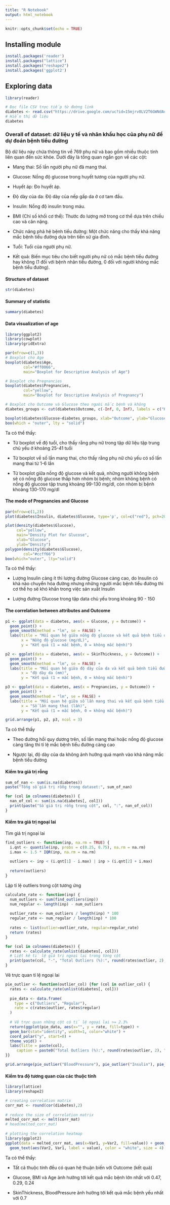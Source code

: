 ```yaml
---
title: "R Notebook"
output: html_notebook
---
```


```r
knitr::opts_chunk$set(echo = TRUE)
```


## Installing module
```r
install.packages('reader')
install.packages("lattice")
install.packages("reshape2")
install.packages('ggplot2')
```

## Exploring data

```r
library(reader)

# Đọc file CSV trực tiếp từ đường link
diabetes <- read.csv("https://drive.google.com/uc?id=15mjrv0LV2T6GWNdAuW-QhXVdtMkQALlh")
# Hiển thị dữ liệu
diabetes
```

### Overall of dataset: dữ liệu y tế và nhân khẩu học của phụ nữ để dự đoán bệnh tiểu đường

Bộ dữ liệu này chứa thông tin về 769 phụ nữ và bao gồm nhiều thuộc tính liên quan đến sức khỏe. Dưới đây là tổng quan ngắn gọn về các cột:

* Mang thai: Số lần người phụ nữ đã mang thai.

* Glucose: Nồng độ glucose trong huyết tương của người phụ nữ.

* Huyết áp: Đo huyết áp.

* Độ dày của da: Độ dày của nếp gấp da ở cơ tam đầu.

* Insulin: Nồng độ insulin trong máu.

* BMI (Chỉ số khối cơ thể): Thước đo lượng mỡ trong cơ thể dựa trên chiều cao và cân nặng.

* Chức năng phả hệ bệnh tiểu đường: Một chức năng cho thấy khả năng mắc bệnh tiểu đường dựa trên tiền sử gia đình.

* Tuổi: Tuổi của người phụ nữ.

* Kết quả: Biến mục tiêu cho biết người phụ nữ có mắc bệnh tiểu đường hay không (1 đối với bệnh nhân tiểu đường, 0 đối với người không mắc bệnh tiểu đường).

#### Structure of dataset

```r
str(diabetes)
```

#### Summary of statistic

```r
summary(diabetes)
```

#### Data visualization of age

```r
library(ggplot2)
library(cowplot)
library(gridExtra)
```

```r
par(mfrow=c(1,3))
# Boxplot cho Age
boxplot(diabetes$Age,
        col="#ff0066",
        main="Boxplot for Descriptive Analysis of Age")

# Boxplot cho Pregnancies
boxplot(diabetes$Pregnancies,
        col="yellow",
        main="Boxplot for Descriptive Analysis of Pregnancy")

# Boxplot cho Outcome và Glucose theo người mắc bệnh và không
diabetes_groups <- cut(diabetes$Outcome, c(-Inf, 0, Inf), labels = c("Không bệnh", "Bệnh"))

boxplot(diabetes$Glucose~diabetes_groups, xlab="Outcome", ylab="Glucose (mg/dl)", main="Tỉ lệ giữa Glucose và Outcome ở hai đối tượng", col="pink")
box(which = "outer", lty = "solid")
```
Ta có thể thấy:

* Từ boxplot về độ tuổi, cho thấy rằng phụ nữ trong tập dữ liệu tập trung chủ yếu ở khoảng 25-41 tuổi

* Từ boxplot về số lần mang thai, cho thấy rằng phụ nữ chủ yếu có số lần mang thai từ 1-6 lần

* Từ boxplot giữa nồng độ glucose và kết quả, những người không bệnh sẽ có nồng độ glucose thấp hơn nhóm bị bệnh; nhóm không bệnh có nồng độ glucose tập trung khoảng 99-130 mg/dl, còn nhóm bị bệnh khoảng 130-170 mg/dl


#### The mode of Pregnancies and Glucose

```r
par(mfrow=c(1,2))
plot(diabetes$Insulin, diabetes$Glucose, type='p', col=c("red"), pch=20, main="Scatter Plot for Glucose and Insulin")

plot(density(diabetes$Glucose),
     col="yellow",
     main="Density Plot for Glucose",
     xlab="Glucose",
     ylab="Density")
polygon(density(diabetes$Glucose),
        col="#ccff66")
box(which="outer", lty="solid")
```

Ta có thể thấy:

* Lượng Insulin càng ít thì lượng đường Glucose càng cao, do Insulin có khả nào chuyển hóa đường nhưng những người mắc bệnh tiểu đường thì cơ thể họ sẽ khó khắn trong việc sản xuất Insulin

* Lượng đường Glucose trong tập data chủ yếu trong khoảng 90 - 150 



#### The correlation between attributes and Outcome

```r
p1 <- ggplot(data = diabetes, aes(x = Glucose, y = Outcome)) +
  geom_point() +
  geom_smooth(method = "lm", se = FALSE) +
  labs(title = "Mối quan hệ giữa nồng độ glucose và kết quả bệnh tiểu đường",
       x = "Nồng độ glucose (mg/dL)",
       y = "Kết quả (1 = mắc bệnh, 0 = không mắc bệnh)")

p2 <- ggplot(data = diabetes, aes(x = SkinThickness, y = Outcome)) +
  geom_point() +
  geom_smooth(method = "lm", se = FALSE) +
  labs(title = "Mối quan hệ giữa độ dày của da và kết quả bệnh tiểu đường",
       x = "độ dày da (mm)",
       y = "Kết quả (1 = mắc bệnh, 0 = không mắc bệnh)")

p3 <- ggplot(data = diabetes, aes(x = Pregnancies, y = Outcome)) +
  geom_point() +
  geom_smooth(method = "lm", se = FALSE) +
  labs(title = "Mối quan hệ giữa số lần mang thai và kết quả bệnh tiểu đường",
       x = "Số lần mang thai (lần)",
       y = "Kết quả (1 = mắc bệnh, 0 = không mắc bệnh)")

grid.arrange(p1, p2, p3, ncol = 3)
```
Ta có thể thấy

* Theo đường hồi quy dương trên, số lần mang thai hoặc nồng độ glucose càng tăng thì tỉ lệ mắc bệnh tiểu đường càng cao

* Ngược lại, độ dày của da không ảnh hưởng quá mạnh vào khả năng mắc bệnh tiểu đường



#### Kiểm tra giá trị rỗng

```r
sum_of_nan <- sum(is.na(diabetes))
paste("Tổng số giá trị rỗng trong dataset:", sum_of_nan)

for (col in colnames(diabetes)) {
  nan_of_col <- sum(is.na(diabetes[, col]))
  print(paste("Số giá trị rỗng trong cột", col, ":", nan_of_col))
}
```

#### Kiểm tra giá trị ngoại lai

Tìm giá trị ngoại lai

```r
find_outliers <- function(inp, na.rm = TRUE) {
  i.qnt <- quantile(inp, probs = c(0.25, 0.75), na.rm = na.rm)
  i.max <- 1.5 * IQR(inp, na.rm = na.rm)
  
  outliers <- inp < (i.qnt[1] - i.max) | inp > (i.qnt[2] + i.max)
  
  return(outliers)
}

```

Lập tỉ lệ outliers trong cột tương ứng

```r
calculate_rate <- function(inp) {
  num_outliers <- sum(find_outliers(inp))
  num_regular <- length(inp) - num_outliers
  
  outlier_rate <- num_outliers / length(inp) * 100
  regular_rate <- num_regular / length(inp) * 100
  
  rates <- list(outlier=outlier_rate, regular=regular_rate)
  return (rates)
}
```


```r
for (col in colnames(diabetes)) {
  rates <- calculate_rate(unlist(diabetes[, col]))
  # Liệt kê tỉ lệ giá trị ngoại lại trong từng cột
  print(paste(col, "-", "Total Outliers (%):", round(rates$outlier, 2), ", Regular Values (%):", round(rates$outlier, 2)))
}
```

Vẽ trực quan tỉ lệ ngoại lai

```r
pie_outlier <- function(outlier_col) {for (col in outlier_col) {
  rates <- calculate_rate(unlist(diabetes[, col]))
  
  pie_data <- data.frame(
    type = c("Outliers", "Regular"),
    rate = c(rates$outlier, rates$regular)
  )
  
  # Vẽ trực quan những cột có tỉ lệ ngoại lai >= 2.3%
  return(ggplot(pie_data, aes(x="", y = rate, fill=type)) +
  geom_bar(stat="identity", width=1, color="white") +
  coord_polar("y", start=0) +
  theme_void() +
  labs(title = paste(col),
     caption = paste0("Total Outliers (%):", round(rates$outlier, 2), ", Regular Values (%):", round(rates$regular, 2))))
}}
```

```r
grid.arrange(pie_outlier("BloodPressure"), pie_outlier("Insulin"), pie_outlier("BMI"), pie_outlier("DiabetesPedigreeFunction"), ncol=2)
```


#### Kiểm tra độ tương quan của các thuộc tính

```r
library(lattice)
library(reshape2)
```

```r
# creating correlation matrix
corr_mat <- round(cor(diabetes),2)
 
# reduce the size of correlation matrix
melted_corr_mat <- melt(corr_mat)
# head(melted_corr_mat)
 
# plotting the correlation heatmap
library(ggplot2)
ggplot(data = melted_corr_mat, aes(x=Var1, y=Var2, fill=value)) + geom_tile() +
  geom_text(aes(Var2, Var1, label = value), color = "white", size = 4)
```
Ta có thể thấy:

* Tất cả thuộc tính đều có quan hệ thuận biến với Outcome (kết quả)

* Glucose, BMI và Age ảnh hưởng tới kết quả mắc bệnh lớn nhất với 0.47, 0.29, 0.24

* SkinThickness, BloodPressure ảnh hưởng tới kết quả mắc bệnh yếu nhất với 0.7

